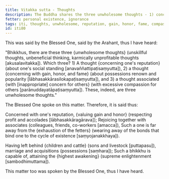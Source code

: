 ```yaml
---
title: Vitakka sutta - Thoughts
description: The Buddha shares the three unwholesome thoughts - 1) concerning one's reputation, 2) concerning gain, honor, and fame, and 3) associated with inappropriate concern for others.
fetter: personal existence, ignorance
tags: iti, thoughts, unwholesome, reputation, gain, honor, fame, compassion, iti50-99
id: iti80
---
```


This was said by the Blessed One, said by the Arahant, thus I have heard:

"Bhikkhus, there are these three \{unwholesome thoughts} (unskillful thoughts, unbeneficial thinking, karmically unprofitable thoughts [akusalavitakka]). Which three? 1) A thought \{concerning one's reputation} (about one's social standing [anavaññattipaṭisaṃyutta]), 2) a thought \{concerning with gain, honor, and fame} (about possessions renown and popularity [lābhasakkārasilokapaṭisaṃyutta]), and 3) a thought associated \{with [inappropriate] concern for others} (with excessive compassion for others [parānuddayatāpaṭisaṃyutta]). These, indeed, are three unwholesome thoughts."

The Blessed One spoke on this matter. Therefore, it is said thus:

Concerned with one's reputation,
\{valuing gain and honor} (respecting profit and accolades [lābhasakkāragārava]);
Rejoicing together with associates (colleagues, friends, co-workers [amacca]),
Such a one is far away from the \{exhaustion of the fetters} (wearing away of the bonds that bind one to the cycle of existence [saṃyojanakkhaya]).

Having left behind \{children and cattle} (sons and livestock [puttapasu]),
marriage and acquisitions (possessions [saṃhara]);
Such a bhikkhu is capable of,
attaining the \{highest awakening} (supreme enlightenment [sambodhimuttama]).

This matter too was spoken by the Blessed One, thus I have heard.